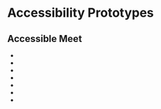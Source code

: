 
<Meta title="Concepts/Developer/Accessibility/Prototypes/List of prototypes" />

# Accessibility Prototypes

## Accessible Meet

- <FullscreenLink
    content="Using Grids Active Only Navigation"
    parent={parentPath}
    story="using-grids-active-only-navigation"
  />
- <FullscreenLink content="Using Grids Row Navigation" parent={parentPath} story="using-grids-row-navigation" />
- <FullscreenLink
    content="Using Stitched Grids Row Navigation"
    parent={parentPath}
    story="using-stitched-grids-row-navigation"
  />
- <FullscreenLink
    content="Using Grids First Cell Navigation"
    parent={parentPath}
    story="using-grids-first-cell-navigation"
  />
- <FullscreenLink content="Using Grids Cell Navigation" parent={parentPath} story="using-grids-cell-navigation" />
- <FullscreenLink content="Using Lists With Actions" parent={parentPath} story="using-lists-with-actions" />
- <FullscreenLink content="Using Lists" parent={parentPath} story="using-lists" />
